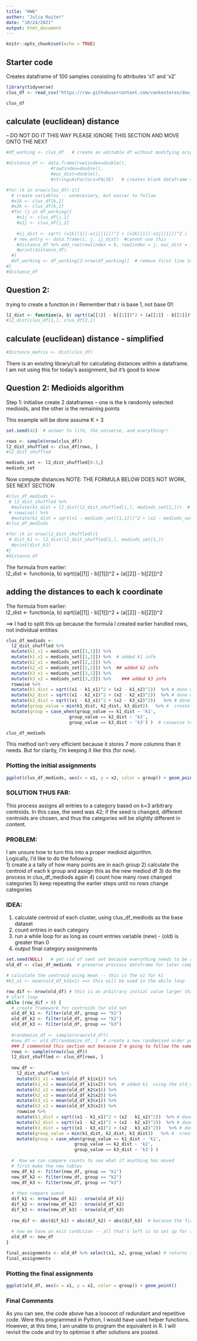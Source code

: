 ```yaml
---
title: "HW6"
author: "Julia Ruiter"
date: "10/24/2021"
output: html_document
---
```


```r
knitr::opts_chunk$set(echo = TRUE)
```

## Starter code
Creates dataframe of 100 samples consisting fo attributes 'x1' and 'x2'
```r
library(tidyverse)
clus_df <- read_csv("https://raw.githubusercontent.com/vankesteren/dav_practicals/master/12_Unsupervised_learning_Clustering/data/clusterdata.csv")

clus_df
```


## calculate (euclidean) distance
-- DO NOT DO IT THIS WAY
PLEASE IGNORE THIS SECTION AND MOVE ONTO THE NEXT

```r
#df_working <- clus_df   # create an editable df without modifying original

#distance_df <- data.frame(row1index=double(),
                 #row2index=double(), 
                 #euc_dist=double(), 
                 #stringsAsFactors=FALSE)   # creates blank dataframe to insert lines into

#for (k in nrow(clus_df)-1){
  # create variables -- unnecessary, but easier to follow
  #x1k <- clus_df[k,1]
  #x2k <- clus_df[k,2]
  #for (j in df_working){
    #x1j <- clus_df[j,1]
    #x2j <- clus_df[j,2]   
    
    #ij_dist <- sqrt( (x1k[[1]]-x1j[[1]])^2 + (x2k[[1]]-x2j[[1]])^2 )  # euclidean distance between rows i and j
   # new_entry <- data.frame(i, j, ij_dist)  #cannot use this
    #distance_df %>% add_row(row1index = k, row2index = j, euc_dist = ij_dist)
    #print(distance_df)
  #}
  #df_working <- df_working[2:nrow(df_working)]  # remove first line to prevent redundancies
#}
#distance_df
```


## Question 2:  
trying to create a function in r
Remember that r is base 1, not base 0!!
```r
l2_dist <- function(a, b) sqrt((a[[1]] - b[[1]])^2 + (a[[2]] - b[[2]])^2)
#l2_dist(clus_df[1,], clus_df[2,])
```



## calculate (euclidean) distance - simplified
```r
#distance_matrix <- dist(clus_df)
```
There is an existing library/call for calculating distances within a dataframe.  I am not using this for today's assignment, but it's good to know


## Question 2:  Medioids algorithm
Step 1:  initialise
create 2 dataframes -- one is the k randomly selected medioids, and the other is the remaining points

This example will be done assume K = 3
```r
set.seed(42)  # answer to life, the universe, and everything!!

rows <- sample(nrow(clus_df))
l2_dist_shuffled <- clus_df[rows, ]
#l2_dist_shuffled

mediods_set <- l2_dist_shuffled[0:3,]
mediods_set
```
Now compute distances 
NOTE:  THE FORMULA BELOW DOES NOT WORK, SEE NEXT SECTION
```r
#clus_df_mediods <- 
 # l2_dist_shuffled %>%
  #mutate(k1_dist = l2_dist(l2_dist_shuffled[i,], mediods_set[1,]))  # this does not operate rowwise
 # rowwise() %>%
  #mutate(k1_dist = sqrt(x1 - mediods_set[[1,1]])^2 + (x2 - mediods_set[[1,2]])^2)
#clus_df_mediods 

#for (k in nrow(l2_dist_shuffled)){
 # dist_k1 <- l2_dist(l2_dist_shuffled[1,], mediods_set[1,])
  #print(dist_k1)
#}
#distance_df
```

The formula from earlier:  
l2_dist <- function(a, b) sqrt((a[[1]] - b[[1]])^2 + (a[[2]] - b[[2]])^2



## adding the distances to each k coordinate
The formula from earlier:  
l2_dist <- function(a, b) sqrt((a[[1]] - b[[1]])^2 + (a[[2]] - b[[2]])^2

==> I had to split this up because the formula I created earlier handled rows, not individual entities

```r
clus_df_mediods <- 
  l2_dist_shuffled %>%
  mutate(k1_x1 = mediods_set[[1,1]]) %>%
  mutate(k1_x2 = mediods_set[[1,2]]) %>%  # added k1 info
  mutate(k2_x1 = mediods_set[[2,1]]) %>%
  mutate(k2_x2 = mediods_set[[2,2]]) %>%  ## added k2 info
  mutate(k3_x1 = mediods_set[[3,1]]) %>%
  mutate(k3_x2 = mediods_set[[3,2]]) %>%    ### added k3 info
  rowwise %>%
  mutate(k1_dist = sqrt((x1 - k1_x1)^2 + (x2 - k1_x2)^2))  %>% # done with k1 information
  mutate(k2_dist = sqrt((x1 - k2_x1)^2 + (x2 - k2_x2)^2))  %>% # done with k2 information
  mutate(k3_dist = sqrt((x1 - k3_x1)^2 + (x2 - k3_x2)^2))   %>% # done with k3 information !!!
  mutate(group_value = min(k1_dist, k2_dist, k3_dist))   %>% #  create new column that selects minimum of the 3 k distance value
  mutate(group = case_when(group_value == k1_dist ~ 'k1',
                        group_value == k2_dist ~ 'k2',
                        group_value == k3_dist ~ 'k3') )  # casewise to see which value the minimum belonged to

clus_df_mediods 
```
This method isn't very efficient because it stores 7 more columns than it needs.  But for clarity, I'm keeping it like this (for now).

### Plotting the initial assignments
```r
ggplot(clus_df_mediods, aes(x = x1, y = x2, color = group)) + geom_point()
```

### SOLUTION THUS FAR:  
This process assigns all entries to a category based on k=3 arbitrary centroids.  In this case, the seed was 42; if the seed is changed, different centroids are chosen, and thus the categories will be slightly different in content.


### PROBLEM:  
I am unsure how to turn this into a proper medioid algorithm.  
Logically, I'd like to do the following:  
1) create a a tally of how many points are in each group
2) calculate the centroid of each k group and assign this as the new mediod df
3) do the process in clus_df_mediods again
4) count how many rows changed categories
5) keep repeating the earlier steps until no rows change categories


### IDEA:  
1) calculate centroid of each cluster, using clus_df_mediods as the base dataset
2) count entries in each category 
3) run a while loop for as long as count entries variable (new) - (old) is greater than 0
4) output final category assignments

```r
set.seed(NULL)   # get rid of seet set because everything needs to be random and different
old_df <- clus_df_mediods  # preserve previous dataframe for later comparison

# calculate the centroid using mean -- this is the x1 for k1
#k1_x1 <- mean(old_df_k1$x1) ==> this will be used in the while loop

row_dif <- nrow(old_df) # this is an arbitrary initial value larger than 0
# start loop
while (row_dif > 0) {
  # create framework for centroids for old set
  old_df_k1 <- filter(old_df, group == "k1")
  old_df_k2 <- filter(old_df, group == "k2")
  old_df_k3 <- filter(old_df, group == "k3")
  
  #randomize_df <- sample(nrow(old_df))
  #new_df <- old_df[randomize_df, ]  # create a new randomised order per time 
  ### I commented this section out because I'm going to follow the same structure as earlier instead of trying to replace values.
  rows <- sample(nrow(clus_df))
  l2_dist_shuffled <- clus_df[rows, ]
  
  new_df <- 
    l2_dist_shuffled %>%
    mutate(k1_x1 = mean(old_df_k1$x1)) %>%
    mutate(k1_x2 = mean(old_df_k1$x2)) %>%  # added k1  using the old_df centroids
    mutate(k2_x1 = mean(old_df_k2$x1)) %>%
    mutate(k2_x2 = mean(old_df_k2$x2)) %>%  
    mutate(k3_x1 = mean(old_df_k3$x1)) %>%
    mutate(k3_x2 = mean(old_df_k3$x2)) %>%
    rowwise %>%
    mutate(k1_dist = sqrt((x1 - k1_x1)^2 + (x2 - k1_x2)^2))  %>% # done with k1 information
    mutate(k2_dist = sqrt((x1 - k2_x1)^2 + (x2 - k2_x2)^2))  %>% # done with k2 information
    mutate(k3_dist = sqrt((x1 - k3_x1)^2 + (x2 - k3_x2)^2))   %>% # done with k3 information !!!
    mutate(group_value = min(k1_dist, k2_dist, k3_dist))   %>% #  create new column that selects minimum of the 3 k distance value
    mutate(group = case_when(group_value == k1_dist ~ 'k1',
                          group_value == k2_dist ~ 'k2',
                          group_value == k3_dist ~ 'k3') )
  
  #  Now we can compare counts to see what if anything has moved
  # first make the new tables
  new_df_k1 <- filter(new_df, group == "k1")
  new_df_k2 <- filter(new_df, group == "k2")
  new_df_k3 <- filter(new_df, group == "k3")
  
  # then compare sums4
  dif_k1 <- nrow(new_df_k1) - nrow(old_df_k1)
  dif_k2 <- nrow(new_df_k2) - nrow(old_df_k2)  
  dif_k3 <- nrow(new_df_k3) - nrow(old_df_k3)
  
  row_dif <- abs(dif_k1) + abs(dif_k2) + abs(dif_k3)  # because the first assignment for row_dif was arbitrary, that means this loop will run at least twice
  
  # now we have an exit condition -- all that's left is to set up for any necessary loops
  old_df <- new_df
}

final_assignments <- old_df %>% select(x1, x2, group_value) # returns the final assignments (assuming 3 clusters)
final_assignments
```
### Plotting the final assignments
```r
ggplot(old_df, aes(x = x1, y = x2, color = group)) + geom_point()
```

### Final Comments
As you can see, the code above has a looooot of redundant and repetitive code.
Were this programmed in Python, I would have used helper functions.  However, at this time, I am unable to program the equivalent in R.  I will revisit the code and try to optimise it after solutions are posted.
